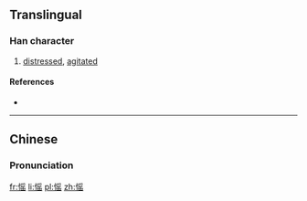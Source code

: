 ==Translingual==

===Han character===
{{Han char|rn=61|rad=心|as=10|sn=13|four=9707<sub>2</sub>|canj=心月人山 (PBOU)|ids=⿰[[忄]][[䍃]]}}

# [[distressed]], [[agitated]]

====References====
* {{Han ref|kx=0396.160|dkj=10990|dj=0735.020|hdz=42338.090|uh=612E|ud=24878|bh=DD6C|bd=56684}}

----

==Chinese==
{{zh-hanzi-box|[[愮]]}}

===Pronunciation===
{{zh-pron
|m=yáo
|c=jiu4
|mc=y
|oc=y
|ma=
|cat=v,a
}}

[[fr:愮]]
[[li:愮]]
[[pl:愮]]
[[zh:愮]]